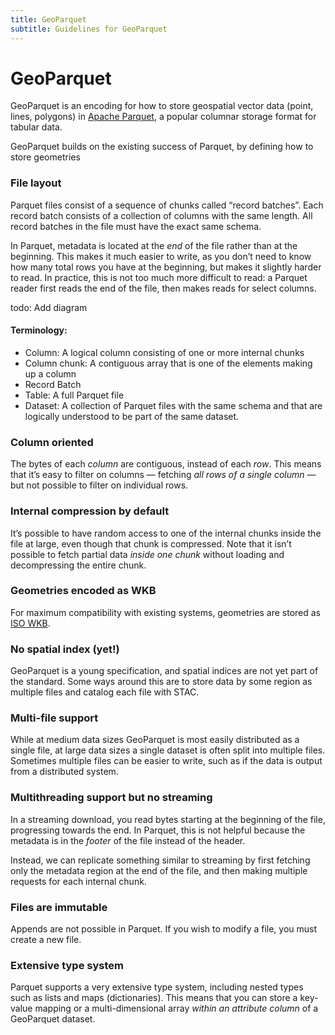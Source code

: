 ```yaml
---
title: GeoParquet
subtitle: Guidelines for GeoParquet
---
```


# GeoParquet

GeoParquet is an encoding for how to store geospatial vector data (point, lines, polygons) in [Apache Parquet](https://parquet.apache.org/), a popular columnar storage format for tabular data.

GeoParquet builds on the existing success of Parquet, by defining how to store geometries

### File layout

Parquet files consist of a sequence of chunks called "record batches". Each record batch consists of a collection of columns with the same length. All record batches in the file must have the exact same schema.

In Parquet, metadata is located at the _end_ of the file rather than at the beginning. This makes it much easier to write, as you don't need to know how many total rows you have at the beginning, but makes it slightly harder to read. In practice, this is not too much more difficult to read: a Parquet reader first reads the end of the file, then makes reads for select columns.

todo: Add diagram

#### Terminology:

- Column: A logical column consisting of one or more internal chunks
- Column chunk: A contiguous array that is one of the elements making up a column
- Record Batch
- Table: A full Parquet file
- Dataset: A collection of Parquet files with the same schema and that are logically understood to be part of the same dataset.

### Column oriented

The bytes of each _column_ are contiguous, instead of each _row_. This means that it's easy to filter on columns — fetching _all rows of a single column_ — but not possible to filter on individual rows.

### Internal compression by default

It's possible to have random access to one of the internal chunks inside the file at large, even though that chunk is compressed. Note that it isn't possible to fetch partial data _inside one chunk_ without loading and decompressing the entire chunk.

### Geometries encoded as WKB

For maximum compatibility with existing systems, geometries are stored as [ISO WKB](https://github.com/opengeospatial/geoparquet/blob/main/format-specs/geoparquet.md#encoding).

### No spatial index (yet!)

GeoParquet is a young specification, and spatial indices are not yet part of the standard. Some ways around this are to store data by some region as multiple files and catalog each file with STAC.

### Multi-file support

While at medium data sizes GeoParquet is most easily distributed as a single file, at large data sizes a single dataset is often split into multiple files. Sometimes multiple files can be easier to write, such as if the data is output from a distributed system.

### Multithreading support but no streaming

In a streaming download, you read bytes starting at the beginning of the file, progressing towards the end. In Parquet, this is not helpful because the metadata is in the _footer_ of the file instead of the header.

Instead, we can replicate something similar to streaming by first fetching only the metadata region at the end of the file, and then making multiple requests for each internal chunk.

### Files are immutable

Appends are not possible in Parquet. If you wish to modify a file, you must create a new file.

### Extensive type system

Parquet supports a very extensive type system, including nested types such as lists and maps (dictionaries). This means that you can store a key-value mapping or a multi-dimensional array _within an attribute column_ of a GeoParquet dataset.
